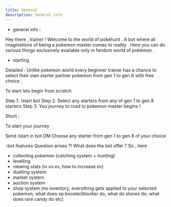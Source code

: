 ```yaml
---
title: General
description: General info
---
```


- general info : 

Hey there , trainer ! Welcome to the world of pokèhunt . 
A bot where all imaginations of being a pokemon master comes to reality .
Here you can do various things exclusively available only in fandom world of pokèmon .


- starting 

Detailed :
Unlike pokemon world every beginner trainer has a chance to select their own starter partner pokemon from gen 1 to gen 8 with free choice .

To start lets begin from scratch 

Step 1. /start bot 
Step 2. Select any starters from any of gen 1 to gen 8 starters 
Step 3. You journey to road to pokemon master begins !


Short : 

To start your journey 

Send /start in bot DM 
Choose any starter from gen 1 to gen 8 of your choice 

-bot features 
Question arises ?!
What does the bot offer ? 
So , here 

- collecting pokemon (catching system + hunting)
- levelling
- viewing stats (iv vs ev, how to increase ev)
- duelling system
- market system
- auction system
- shop system (no inventory, everything gets applied to your selected pokemon, what does xp booster/blocker do, what do stones do, what does rare candy do etc)
